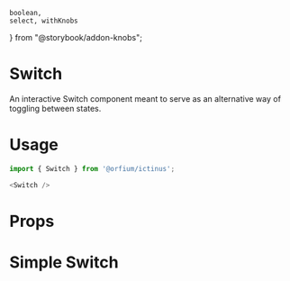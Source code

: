    boolean,
    select, withKnobs
} from "@storybook/addon-knobs";

<Meta title="Design System/Switch" component={Switch} />

# Switch

An interactive Switch component meant to serve as an alternative way of toggling between states.

# Usage

```js
import { Switch } from '@orfium/ictinus';

<Switch />
```

# Props

<Props of={Switch} />

# Simple Switch

<Preview>
  <Story name="Simple Switch" parameters={{ decorators: [withKnobs] }}>
    <Stack>
      <SwitchShowcase
          hasLabel={boolean('hasLabel', true)}
          labelPlacement={select('labelPlacement', ['left', 'right'], 'left')} />
    </Stack>
  </Story>
</Preview>

